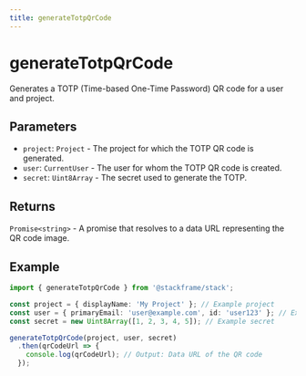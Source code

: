 ```yaml
---
title: generateTotpQrCode
---
```


# generateTotpQrCode

Generates a TOTP (Time-based One-Time Password) QR code for a user and project.

## Parameters

- `project`: `Project` - The project for which the TOTP QR code is generated.
- `user`: `CurrentUser` - The user for whom the TOTP QR code is created.
- `secret`: `Uint8Array` - The secret used to generate the TOTP.

## Returns

`Promise<string>` - A promise that resolves to a data URL representing the QR code image.

## Example

```typescript
import { generateTotpQrCode } from '@stackframe/stack';

const project = { displayName: 'My Project' }; // Example project
const user = { primaryEmail: 'user@example.com', id: 'user123' }; // Example user
const secret = new Uint8Array([1, 2, 3, 4, 5]); // Example secret

generateTotpQrCode(project, user, secret)
  .then(qrCodeUrl => {
    console.log(qrCodeUrl); // Output: Data URL of the QR code
  });
```